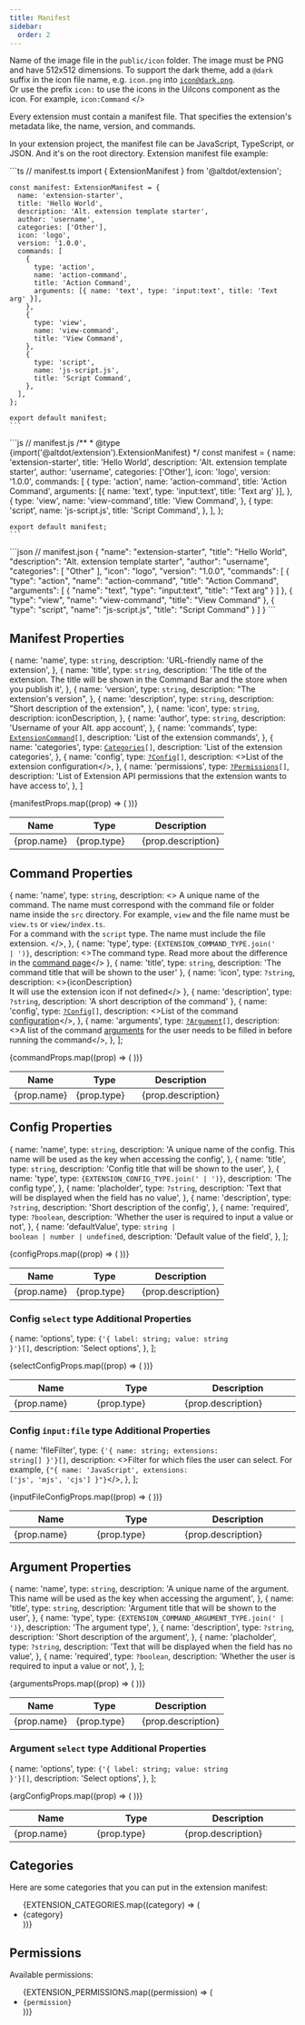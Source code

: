 ```yaml
---
title: Manifest
sidebar:
  order: 2
---
```



  Name of the image file in the <code>public/icon</code> folder. The image must be PNG and have 512x512 dimensions.
  To support the dark theme, add a <code>@dark</code> suffix in the icon file name, e.g. <code>icon.png</code> into <code>icon@dark.png</code>. <br />
  Or use the prefix <code>icon:</code> to use the icons in the UiIcons component as the icon. For example, <code>icon:Command</code>
</>

Every extension must contain a manifest file. That specifies the extension's metadata like, the name, version, and commands.

In your extension project, the manifest file can be JavaScript, TypeScript, or JSON. And it's on the root directory. Extension manifest file example:

<Tabs>
  <TabItem label="TypeScript">
    ```ts
    // manifest.ts
    import { ExtensionManifest } from '@altdot/extension';

    const manifest: ExtensionManifest = {
      name: 'extension-starter',
      title: 'Hello World',
      description: 'Alt. extension template starter',
      author: 'username',
      categories: ['Other'],
      icon: 'logo',
      version: '1.0.0',
      commands: [
        {
          type: 'action',
          name: 'action-command',
          title: 'Action Command',
          arguments: [{ name: 'text', type: 'input:text', title: 'Text arg' }],
        },
        {
          type: 'view',
          name: 'view-command',
          title: 'View Command',
        },
        {
          type: 'script',
          name: 'js-script.js',
          title: 'Script Command',
        },
      ],
    };

    export default manifest;
    ```
  </TabItem>
  <TabItem label="JavaScript">
    ```js
    // manifest.js
    /**
     * @type {import('@altdot/extension').ExtensionManifest}
    */
    const manifest = {
      name: 'extension-starter',
      title: 'Hello World',
      description: 'Alt. extension template starter',
      author: 'username',
      categories: ['Other'],
      icon: 'logo',
      version: '1.0.0',
      commands: [
        {
          type: 'action',
          name: 'action-command',
          title: 'Action Command',
          arguments: [{ name: 'text', type: 'input:text', title: 'Text arg' }],
        },
        {
          type: 'view',
          name: 'view-command',
          title: 'View Command',
        },
        {
          type: 'script',
          name: 'js-script.js',
          title: 'Script Command',
        },
      ],
    };

    export default manifest;
    ```
  </TabItem>
  <TabItem label="JSON">
    ```json
    // manifest.json
    {
      "name": "extension-starter",
      "title": "Hello World",
      "description": "Alt. extension template starter",
      "author": "username",
      "categories": [
        "Other"
      ],
      "icon": "logo",
      "version": "1.0.0",
      "commands": [
        {
          "type": "action",
          "name": "action-command",
          "title": "Action Command",
          "arguments": [
            {
              "name": "text",
              "type": "input:text",
              "title": "Text arg"
            }
          ]
        },
        {
          "type": "view",
          "name": "view-command",
          "title": "View Command"
        },
        {
          "type": "script",
          "name": "js-script.js",
          "title": "Script Command"
        }
      ]
    }
    ```
  </TabItem>
</Tabs>

## Manifest Properties

  {
    name: 'name',
    type: <code>string</code>,
    description: 'URL-friendly name of the extension',
  },
  {
    name: 'title',
    type: <code>string</code>,
    description: 'The title of the extension. The title will be shown in the Command Bar and the store when you publish it',
  },
  {
    name: 'version',
    type: <code>string</code>,
    description: "The extension's version",
  },
  {
    name: 'description',
    type: <code>string</code>,
    description: "Short description of the extension",
  },
  {
    name: 'icon',
    type: <code>string</code>,
    description: iconDescription,
  },
  {
    name: 'author',
    type: <code>string</code>,
    description: 'Username of your Alt. app account',
  },
  {
    name: 'commands',
    type: <code><a href="#command-properties">ExtensionCommand</a>[]</code>,
    description: 'List of the extension commands',
  },
  {
    name: 'categories',
    type: <code><a href="#categories">Categories</a>[]</code>,
    description: 'List of the extension categories',
  },
  {
    name: 'config',
    type: <code><a href="#config-properties">?Config</a>[]</code>,
    description: <>List of the extension configuration</>,
  },
  {
    name: 'permissions',
    type: <code><a href="#permissions">?Permissions</a>[]</code>,
    description: 'List of Extension API permissions that the extension wants to have access to',
  },
]

<table>
  <thead>
    <tr>
      <th>Name</th>
      <th style="min-width: 100px">Type</th>
      <th>Description</th>
    </tr>
  </thead>
  <tbody>
    {manifestProps.map((prop) => (
      <tr key={prop.name}>
        <td>{prop.name}</td>
        <td style="white-space: nowrap">
          {prop.type}
        </td>
        <td>
          {prop.description}
        </td>
      </tr>
    ))}
  </tbody>
</table>

## Command Properties

  {
    name: 'name',
    type: <code>string</code>,
    description: <>
      A unique name of the command. The name must correspond with the command file or folder name inside the <code>src</code> directory.
      For example, <code>view</code> and the file name must be <code>view.ts</code> or <code>view/index.ts</code>.<br />
      For a command with the <code>script</code> type. The name must include the file extension.
    </>,
  },
  {
    name: 'type',
    type: <code>{EXTENSION_COMMAND_TYPE.join(' | ')}</code>,
    description: <>The command type. Read more about the difference in the <a href="/extensions/command">command page</a></>
  },
  {
    name: 'title',
    type: <code>string</code>,
    description: 'The command title that will be shown to the user'
  },
  {
    name: 'icon',
    type: <code>?string</code>,
    description: <>{iconDescription}<br /> It will use the extension icon if not defined</>
  },
  {
    name: 'description',
    type: <code>?string</code>,
    description: 'A short description of the command'
  },
  {
    name: 'config',
    type: <code><a href="#config-properties">?Config</a>[]</code>,
    description: <>List of the command <a href="../configuration">configuration</a></>,
  },
  {
    name: 'arguments',
    type: <code><a href="#argument-properties">?Argument</a>[]</code>,
    description: <>A list of the command <a href="../command#argument-properties">arguments</a> for the user needs to be filled in before running the command</>,
  },
];

<table>
  <thead>
    <tr>
      <th>Name</th>
      <th style="min-width: 100px">Type</th>
      <th>Description</th>
    </tr>
  </thead>
  <tbody>
    {commandProps.map((prop) => (
      <tr key={prop.name}>
        <td>{prop.name}</td>
        <td style="white-space: nowrap">
          {prop.type}
        </td>
        <td>
          {prop.description}
        </td>
      </tr>
    ))}
  </tbody>
</table>

## Config Properties

  {
    name: 'name',
    type: <code>string</code>,
    description: 'A unique name of the config. This name will be used as the key when accessing the config',
  },
  {
    name: 'title',
    type: <code>string</code>,
    description: 'Config title that will be shown to the user',
  },
  {
    name: 'type',
    type: <code>{EXTENSION_CONFIG_TYPE.join(' | ')}</code>,
    description: 'The config type',
  },
  {
    name: 'placholder',
    type: <code>?string</code>,
    description: 'Text that will be displayed when the field has no value',
  },
  {
    name: 'description',
    type: <code>?string</code>,
    description: 'Short description of the config',
  },
  {
    name: 'required',
    type: <code>?boolean</code>,
    description: 'Whether the user is required to input a value or not',
  },
  {
    name: 'defaultValue',
    type: <code>string | boolean | number | undefined</code>,
    description: 'Default value of the field',
  },
];

<table>
  <thead>
    <tr>
      <th>Name</th>
      <th style="min-width: 100px">Type</th>
      <th>Description</th>
    </tr>
  </thead>
  <tbody>
    {configProps.map((prop) => (
      <tr key={prop.name}>
        <td>{prop.name}</td>
        <td>
          {prop.type}
        </td>
        <td>
          {prop.description}
        </td>
      </tr>
    ))}
  </tbody>
</table>

### Config `select` type Additional Properties

  {
    name: 'options',
    type: <code>{'{ label: string; value: string }'}[]</code>,
    description: 'Select options',
  },
];

<table style="display: table; width: 100%">
  <thead>
    <tr>
      <th>Name</th>
      <th style="min-width: 100px">Type</th>
      <th>Description</th>
    </tr>
  </thead>
  <tbody>
    {selectConfigProps.map((prop) => (
      <tr key={prop.name}>
        <td>{prop.name}</td>
        <td>
          {prop.type}
        </td>
        <td>
          {prop.description}
        </td>
      </tr>
    ))}
  </tbody>
</table>

### Config `input:file` type Additional Properties

  {
    name: 'fileFilter',
    type: <code>{'{ name: string; extensions: string[] }'}[]</code>,
    description: <>Filter for which files the user can select. For example, <code>{"{ name: 'JavaScript', extensions: ['js', 'mjs', 'cjs'] }"}</code></>,
  },
];

<table style="display: table; width: 100%">
  <thead>
    <tr>
      <th>Name</th>
      <th style="min-width: 100px">Type</th>
      <th>Description</th>
    </tr>
  </thead>
  <tbody>
    {inputFileConfigProps.map((prop) => (
      <tr key={prop.name}>
        <td>{prop.name}</td>
        <td>
          {prop.type}
        </td>
        <td>
          {prop.description}
        </td>
      </tr>
    ))}
  </tbody>
</table>

## Argument Properties

  {
    name: 'name',
    type: <code>string</code>,
    description: 'A unique name of the argument. This name will be used as the key when accessing the argument',
  },
  {
    name: 'title',
    type: <code>string</code>,
    description: 'Argument title that will be shown to the user',
  },
  {
    name: 'type',
    type: <code>{EXTENSION_COMMAND_ARGUMENT_TYPE.join(' | ')}</code>,
    description: 'The argument type',
  },
  {
    name: 'description',
    type: <code>?string</code>,
    description: 'Short description of the argument',
  },
  {
    name: 'placholder',
    type: <code>?string</code>,
    description: 'Text that will be displayed when the field has no value',
  },
  {
    name: 'required',
    type: <code>?boolean</code>,
    description: 'Whether the user is required to input a value or not',
  },
];

<table>
  <thead>
    <tr>
      <th>Name</th>
      <th style="min-width: 100px">Type</th>
      <th>Description</th>
    </tr>
  </thead>
  <tbody>
    {argumentsProps.map((prop) => (
      <tr key={prop.name}>
        <td>{prop.name}</td>
        <td>
          {prop.type}
        </td>
        <td>
          {prop.description}
        </td>
      </tr>
    ))}
  </tbody>
</table>

### Argument `select` type Additional Properties

  {
    name: 'options',
    type: <code>{'{ label: string; value: string }'}[]</code>,
    description: 'Select options',
  },
];

<table style="display: table; width: 100%">
  <thead>
    <tr>
      <th>Name</th>
      <th style="min-width: 100px">Type</th>
      <th>Description</th>
    </tr>
  </thead>
  <tbody>
    {argConfigProps.map((prop) => (
      <tr key={prop.name}>
        <td>{prop.name}</td>
        <td>
          {prop.type}
        </td>
        <td>
          {prop.description}
        </td>
      </tr>
    ))}
  </tbody>
</table>

## Categories

Here are some categories that you can put in the extension manifest:

<ul>
  {EXTENSION_CATEGORIES.map((category) => (
    <li key={category}>{category}</li>
  ))}
</ul>

## Permissions

Available permissions:

<ul>
  {EXTENSION_PERMISSIONS.map((permission) => (
    <li key={permission}><code>{permission}</code></li>
  ))}
</ul>